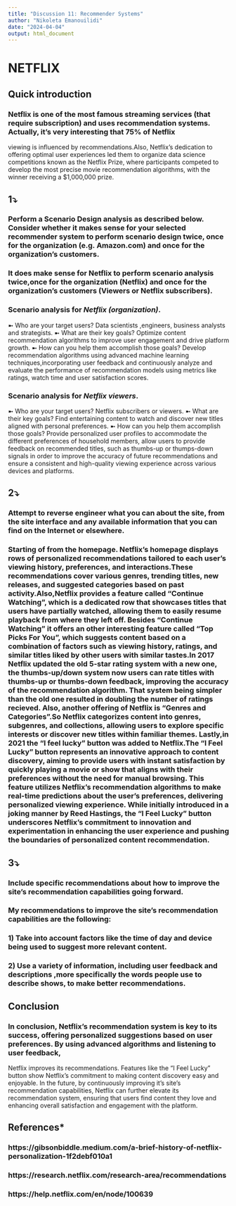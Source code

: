```yaml
---
title: "Discussion 11: Recommender Systems"
author: "Nikoleta Emanouilidi"
date: "2024-04-04"
output: html_document
---
```



# **NETFLIX**

## **Quick introduction**

### Netflix is one of the most famous streaming services (that require subscription) and uses recommendation systems. Actually, it's very  interesting that 75% of Netflix
viewing is influenced by recommendations.Also, Netflix's dedication to offering optimal user experiences led them to organize data science competitions known as the Netflix Prize, 
where participants competed to develop the most precise movie recommendation algorithms, with the winner receiving a $1,000,000 prize.

## **1⤵** 
###  Perform a Scenario Design analysis as described below.  Consider whether it makes sense for your selected recommender system to perform scenario design twice, once for the organization (e.g. Amazon.com) and once for the organization's customers.

### It does make sense for Netflix to perform scenario analysis twice,once for the organization (Netflix) and once for the organization's customers (Viewers or Netflix subscribers).

### Scenario analysis for *Netflix (organization)*. 
➼ Who  are your target users? Data scientists ,engineers, business analysts and strategists.
➼ What are their key goals? Optimize content recommendation algorithms to improve user engagement and drive platform growth. 
➼ How can you help them accomplish those goals? Develop recommendation algorithms using advanced machine learning techniques,incorporating user feedback and continuously analyze and evaluate the performance of recommendation models using metrics like ratings, watch time and user satisfaction scores.

### Scenario analysis for *Netflix viewers*.  
➼ Who  are your target users? Netflix subscribers or viewers.
➼ What are their key goals?    Find entertaining content to watch and discover new titles aligned with personal preferences.
➼ How can you help them accomplish those goals? Provide personalized user profiles to accommodate the different preferences of household members, allow users to provide feedback on recommended titles,
such as thumbs-up or thumps-down signals in order to improve the accuracy of future recommendations and ensure a consistent and high-quality viewing experience across various devices and platforms.

## **2⤵**
### Attempt to **reverse engineer** what you can about the site, from the site interface and any available information that you can find on  the Internet or elsewhere.

### Starting of from the homepage. Netflix's homepage  displays rows of personalized recommendations tailored to each user's viewing history, preferences, and interactions.These recommendations cover various genres, trending titles, new releases, and suggested categories based on past activity.Also,Netflix provides a feature called "Continue Watching", which is a dedicated row that showcases titles that users have partially watched, allowing them to easily resume playback from where they left off. Besides "Continue Watching" it offers an other interesting feature called "Top Picks For You", which suggests content based on a combination of factors  such as viewing history, ratings, and similar titles liked by other users with similar tastes.In 2017 Netflix updated the old 5-star rating system with a new one, the thumbs-up/down system now users can rate titles with thumbs-up or thumbs-down feedback, improving the accuracy of the recommendation algorithm. That system being simpler than the old one resulted in doubling the number of ratings recieved. Also, another offering of Netflix is "Genres and Categories".So Netflix categorizes content into genres, subgenres, and collections, allowing users to explore specific interests or discover new titles within familiar themes. Lastly,in 2021 the "I feel lucky" button was added to Netflix.The "I Feel Lucky" button represents an innovative approach to content discovery, aiming to provide users with instant satisfaction by quickly playing a movie or show that aligns with their preferences without the need for manual browsing. This feature utilizes Netflix's recommendation algorithms to make real-time predictions about the user's preferences, delivering personalized viewing experience. While initially introduced in a joking manner by Reed Hastings, the "I Feel Lucky" button underscores Netflix's commitment to innovation and experimentation in enhancing the user experience and pushing the boundaries of personalized content recommendation.

## **3⤵**
### Include specific recommendations about how to improve the site's recommendation capabilities going forward. 

### My recommendations to improve the site's recommendation capabilities are the following:
### 1) Take into account factors like the time of day and device being used to suggest more relevant content.
### 2) Use a variety of information, including user feedback and descriptions ,more specifically the words people use to describe shows, to make better recommendations.

## **Conclusion**

### In conclusion, Netflix's recommendation system is key to its success, offering personalized suggestions based on user preferences. By using advanced algorithms and listening to user feedback, 
Netflix improves its recommendations. Features like the "I Feel Lucky" button show Netflix's commitment to making content discovery easy and enjoyable. In the future, by continuously 
improving it's site's recommendation capabilities, Netflix can further elevate its recommendation system, ensuring that users find content they love and enhancing overall satisfaction and 
engagement with the platform.

## **References***

### https://gibsonbiddle.medium.com/a-brief-history-of-netflix-personalization-1f2debf010a1
### https://research.netflix.com/research-area/recommendations
### https://help.netflix.com/en/node/100639 












